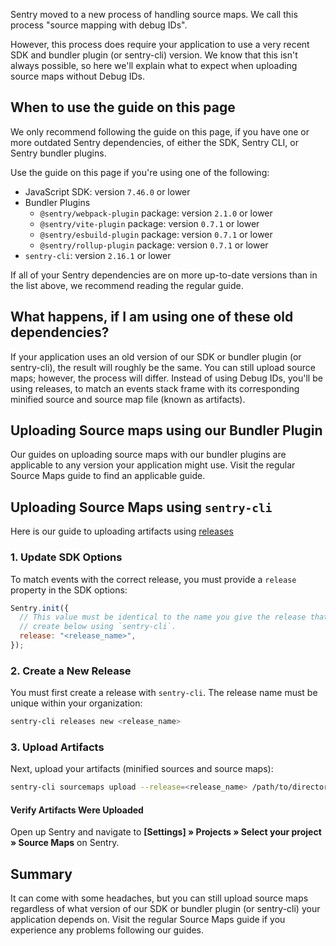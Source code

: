Sentry moved to a new process of handling source maps. We call this process "source mapping with debug IDs".

However, this process does require your application to use a very recent SDK and bundler plugin (or sentry-cli) version. We know that this isn't always possible, so here we'll explain what to expect when uploading source maps without Debug IDs.

## When to use the guide on this page

We only recommend following the guide on this page, if you have one or more outdated Sentry dependencies, of either the SDK, Sentry CLI, or Sentry bundler plugins.

Use the guide on this page if you're using one of the following:

- JavaScript SDK: version `7.46.0` or lower
- Bundler Plugins
  - `@sentry/webpack-plugin` package: version `2.1.0` or lower
  - `@sentry/vite-plugin` package: version `0.7.1` or lower
  - `@sentry/esbuild-plugin` package: version `0.7.1` or lower
  - `@sentry/rollup-plugin` package: version `0.7.1` or lower
- `sentry-cli`: version `2.16.1` or lower

If all of your Sentry dependencies are on more up-to-date versions than in the list above, we recommend reading the <PlatformLink to="/sourcemaps">regular guide</PlatformLink>.

## What happens, if I am using one of these old dependencies?

If your application uses an old version of our SDK or bundler plugin (or sentry-cli), the result will roughly be the same. You can still upload source maps; however, the process will differ. Instead of using Debug IDs, you'll be using releases, to match an events stack frame with its corresponding minified source and source map file (known as artifacts).

## Uploading Source maps using our Bundler Plugin

Our guides on uploading source maps with our bundler plugins are applicable to any version your application might use. Visit <PlatformLink to="/sourcemaps">the regular Source Maps guide</PlatformLink> to find an applicable guide.

## Uploading Source Maps using `sentry-cli`

Here is our guide to uploading artifacts using [releases](/product/releases/)

### 1. Update SDK Options

To match events with the correct release, you must provide a `release` property in the SDK options:

```javascript
Sentry.init({
  // This value must be identical to the name you give the release that you
  // create below using `sentry-cli`.
  release: "<release_name>",
});
```

### 2. Create a New Release

You must first create a release with `sentry-cli`. The release name must be unique within your organization:

```bash
sentry-cli releases new <release_name>
```

### 3. Upload Artifacts

Next, upload your artifacts (minified sources and source maps):

```bash
sentry-cli sourcemaps upload --release=<release_name> /path/to/directory
```

#### Verify Artifacts Were Uploaded

Open up Sentry and navigate to **[Settings] » Projects » Select your project » Source Maps** on Sentry.

## Summary

It can come with some headaches, but you can still upload source maps regardless of what version of our SDK or bundler plugin (or sentry-cli) your application depends on. Visit <PlatformLink to="/sourcemaps/troubleshooting_js">the regular Source Maps guide</PlatformLink> if you experience any problems following our guides.
